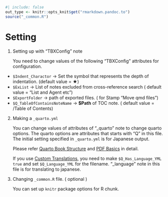 ```r
#| include: false
out_type <- knitr::opts_knit$get("rmarkdown.pandoc.to")
source("_common.R")
```
# Setting {#sec-setting }

1. Setting up with "TBXConfig" note

    You need to change values of the following "TBXConfig" attributes for configuration.

* `$Indent_Charactor` -> Set the symbol that represents the depth of indentation. (default value = ★)
* `$ExList` -> List of notes excluded from cross-reference search ( default value = "List and Agent etc")
* `$ExportFolder` -> path of exported files. ( for Stamp "Move qmd files")
* `$Q_TableOfContainsNoteName` -> **$Path** of TOC note. ( default value = /Table of Contents)

2. Making a `_quarto.yml`

    You can change values of  attributes of  "_quarto" note to change quarto options. The quarto options are attributes that starts with "Q" in this file.
The initial setting specified in `_quarto.yml` is for Japanese output.

    Please refer [Quarto Book Structure](https://quarto.org/docs/books/book-structure.html) and [PDF Basics](https://quarto.org/docs/output-formats/pdf-basics.html) in detail.

    If you use [Custom Translations](https://quarto.org/docs/authoring/language.html#custom-translations), you need to make `$Q_Has_Language_YML` `true` and set `$Q_Language_YML` for the filename.
"_language" note in this file is for translating to japanese.

3. Changing `_common.R` file. ( optional )

    You can set up `knitr` package options for R chunk.  
    



